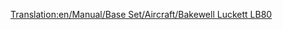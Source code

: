 [[Translation:en/Manual/Base Set/Aircraft/Bakewell Luckett LB80]]

{{en/Manual/Base Set/Aircraft/Aircraft|Cost=36,914 (73.828)
|Speed=947 kph (592 MPH)
|Annual=6,890 (13.780)
|Designed=1978
|Lifespan=25
|Capacity=150 passengers & 30 bags of mail
|Description=Standard jet plane, but with higher maintenance costs.
|Real-lifeWikilink=McDonnell Douglas MD-80 / MD-90
|Real-life=McDonnell Douglas MD80
}}